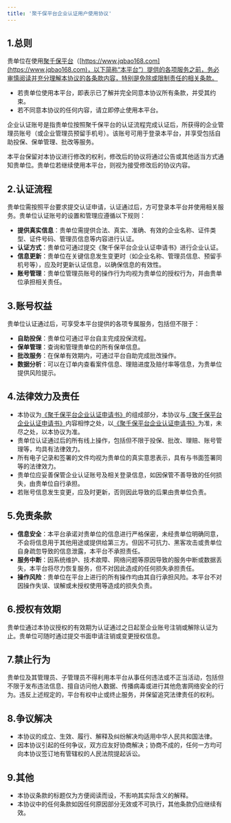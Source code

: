 ```yaml
---
title: '聚千保平台企业认证用户使用协议'
---
```

## 1.总则

贵单位在使用[聚千保平台](https://www.jqbao168.com)（[https://www.jqbao168.com](https://www.jqbao168.com)，以下简称“本平台”）提供的各项服务之前，务必审慎阅读并充分理解本协议的各条款内容，特别是免除或限制责任的相关条款。

- 若贵单位使用本平台，即表示已了解并完全同意本协议所有条款，并受其约束。
- 若不同意本协议的任何内容，请立即停止使用本平台。

企业认证账号是指贵单位按照聚千保平台的认证流程完成认证后，所获得的企业管理员账号（或企业管理员预留手机号）。该账号可用于登录本平台，并享受包括自助投保、保单管理、批改等服务。

本平台保留对本协议进行修改的权利，修改后的协议将通过公告或其他适当方式通知贵单位。贵单位若继续使用本平台，则视为接受修改后的协议内容。

## 2.认证流程

贵单位需按照平台要求提交认证申请，认证通过后，方可登录本平台并使用相关服务。贵单位认证账号的设置和管理应遵循以下规则：

- &zwnj;**提供真实信息**&zwnj;：贵单位需提供合法、真实、准确、有效的企业名称、证件类型、证件号码、管理员信息等内容进行认证。
- &zwnj;**认证方式**&zwnj;：贵单位可通过提交《聚千保平台企业认证申请书》进行企业认证。
- &zwnj;**信息更新**&zwnj;：贵单位在关键信息发生变更时（如企业名称、管理员信息、预留手机号等），应及时更新认证信息，以确保信息的有效性。
- &zwnj;**账号管理**&zwnj;：贵单位管理员账号的操作行为均视为贵单位的授权行为，并由贵单位承担相关责任。

## 3.账号权益

贵单位认证通过后，可享受本平台提供的各项专属服务，包括但不限于：

- &zwnj;**自助投保**&zwnj;：贵单位可通过平台自主完成投保流程。
- &zwnj;**保单管理**&zwnj;：查询和管理贵单位的所有保单信息。
- &zwnj;**批改服务**&zwnj;：在保单有效期内，可通过平台自助完成批改操作。
- &zwnj;**数据分析**&zwnj;：可以在订单内查看案件信息、理赔进度及赔付率等信息，为贵单位提供风险提示。

## 4.法律效力及责任

- 本协议为[《聚千保平台企业认证申请书》](../Terms/JQB/聚千保平台企业认证申请书)的组成部分，本协议与[《聚千保平台企业认证申请书》](../Terms/JQB/聚千保平台企业认证申请书)内容相悖之处，以[《聚千保平台企业认证申请书》](../Terms/JQB/聚千保平台企业认证申请书)为准，未尽之处，以本协议为准。
- 贵单位认证通过后的所有线上操作，包括但不限于投保、批改、理赔、账号管理等，均具有法律效力。
- 所有电子记录和签署的文件均视为贵单位的真实意思表示，具有与书面签署同等的法律效力。
- 贵单位应妥善保管企业认证账号及相关登录信息，如因保管不善导致的任何损失，由贵单位自行承担。
- 若账号信息发生变更，应及时更新，否则因此导致的后果由贵单位负责。

## 5.免责条款

- &zwnj;**信息安全**&zwnj;：本平台承诺对贵单位的信息进行严格保密，未经贵单位明确同意，不会将信息用于其他用途或提供给第三方。但因不可抗力、黑客攻击或贵单位自身疏忽导致的信息泄露，本平台不承担责任。
- &zwnj;**服务中断**&zwnj;：因系统维护、技术故障、网络问题等原因导致的服务中断或数据丢失，本平台将尽力恢复服务，但不对因此造成的任何损失承担责任。
- &zwnj;**操作风险**&zwnj;：贵单位在平台上进行的所有操作均由其自行承担风险。本平台不对因操作失误、误解或未授权使用等造成的损失负责。

## 6.授权有效期

贵单位通过本协议授权的有效期为认证通过之日起至企业账号注销或解除认证为止。贵单位可随时通过提交书面申请注销或变更授权信息。

## 7.禁止行为

贵单位及其管理员、子管理员不得利用本平台从事任何违法或不正当活动，包括但不限于发布违法信息、擅自访问他人数据、传播病毒或进行其他危害网络安全的行为。违反上述规定的，平台有权中止或终止服务，并保留追究法律责任的权利。

## 8.争议解决

- 本协议的成立、生效、履行、解释及纠纷解决均适用中华人民共和国法律。
- 因本协议引起的任何争议，双方应友好协商解决；协商不成的，任何一方均可向本协议签订地有管辖权的人民法院提起诉讼。

## 9.其他

- 本协议条款的标题仅为方便阅读而设，不影响其实际含义的解释。
- 本协议中的任何条款如因任何原因部分无效或不可执行，其他条款仍应继续有效。
